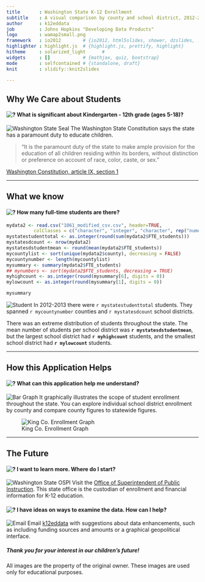 ```yaml
---
title       : Washington State K-12 Enrollment
subtitle    : A visual comparison by county and school district, 2012-2013
author      : k12eddata
job         : Johns Hopkins "Developing Data Products"
logo        : wamap2small.png
framework   : io2012        # {io2012, html5slides, shower, dzslides, ...}
highlighter : highlight.js  # {highlight.js, prettify, highlight}
hitheme     : solarized_light      # 
widgets     : []            # {mathjax, quiz, bootstrap}
mode        : selfcontained # {standalone, draft}
knit        : slidify::knit2slides

---   
```


## Why We Care about Students  

####  ![?](assets/img/question_mark.png) What is significant about Kindergarten - 12th grade (ages 5-18)?  
  
![Washington State Seal](assets/img/wasealsmall.png) The Washington State Constitution says the state has a paramount duty to educate children.   

> "It is the paramount duty of the state to make ample provision for the education of all children residing within its borders, without distinction or preference on account of race, color, caste, or sex."  

[Washington Constitution, article IX, section 1](http://leg.wa.gov/Senate/Committees/WM/Documents/2014%20K12%20Citizens%20Guide.pdf)  



---   

## What we know  

####  ![?](assets/img/question_mark.png) How many full-time students are there?  

```r
mydata2 <- read.csv("1061_modified_csv.csv", header=TRUE, 
          colClasses = c("character", "integer", "character", rep("numeric", 8)))
mystatestudenttotal <- as.integer(round(sum(mydata2$FTE_students)))
mystatesdcount <- nrow(mydata2)
mystatesdstudentmean <- round(mean(mydata2$FTE_students))
mycountylist <- sort(unique(mydata2$county), decreasing = FALSE)
mycountynumber <- length(mycountylist)
mysummary <- summary(mydata2$FTE_students)
## mynumbers <- sort(mydata2$FTE_students, decreasing = TRUE)
myhighcount <- as.integer(round(mysummary[6], digits = 0))
mylowcount <- as.integer(round(mysummary[1], digits = 0))

```
```r
mysummary
```

   
![Student](assets/img/student_freepik.png) In 2012-2013 there were `r mystatestudenttotal` students. They spanned `r mycountynumber` counties and `r mystatesdcount` school districts.  

There was an extreme distribution of students throughout the state. The mean number of students per school district was **`r mystatesdstudentmean`**, but the largest school district had **`r myhighcount`** students, and the smallest school district had **`r mylowcount`** students.  


---   

## How this Application Helps  

####  ![?](assets/img/question_mark.png) What can this application help me understand?  

![Bar Graph](assets/img/devdataprodproject_graphsnip.png) It graphically illustrates the scope of student enrollment throughout the state. You can explore individual school district enrollment by county and compare county figures to statewide figures.  

![King Co. Enrollment Graph](assets/img/devdataprodproject_graph.png)

---   

## The Future  

####  ![?](assets/img/question_mark.png) I want to learn more. Where do I start?  

![Washington State OSPI](assets/img/waospiseal.png) Visit the [Office of Superintendent of Public Instruction](http://www.k12.wa.us). This state office is the custodian of enrollment and financial information for K-12 education.  

####  ![?](assets/img/question_mark.png) I have ideas on ways to examine the data. How can I help?  

![Email](assets/img/email_icon.png) Email [k12eddata](mailto:k12eddata@gmail.com) with suggestions about data enhancements, such as including funding sources and amounts or a graphical geopolitical interface.  

##### Thank you for your interest in our children's future!   

All images are the property of the original owner. These images are used only for educational purposes.  
